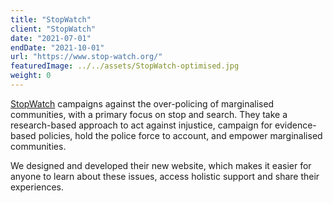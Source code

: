 ```yaml
---
title: "StopWatch"
client: "StopWatch"
date: "2021-07-01"
endDate: "2021-10-01"
url: "https://www.stop-watch.org/"
featuredImage: ../../assets/StopWatch-optimised.jpg
weight: 0
---
```


[StopWatch](https://www.stop-watch.org/) campaigns against the over-policing of marginalised communities, with a primary focus on stop and search. They take a research-based approach to act against injustice, campaign for evidence-based policies, hold the police force to account, and empower marginalised communities.

We designed and developed their new website, which makes it easier for anyone to learn about these issues, access holistic support and share their experiences.